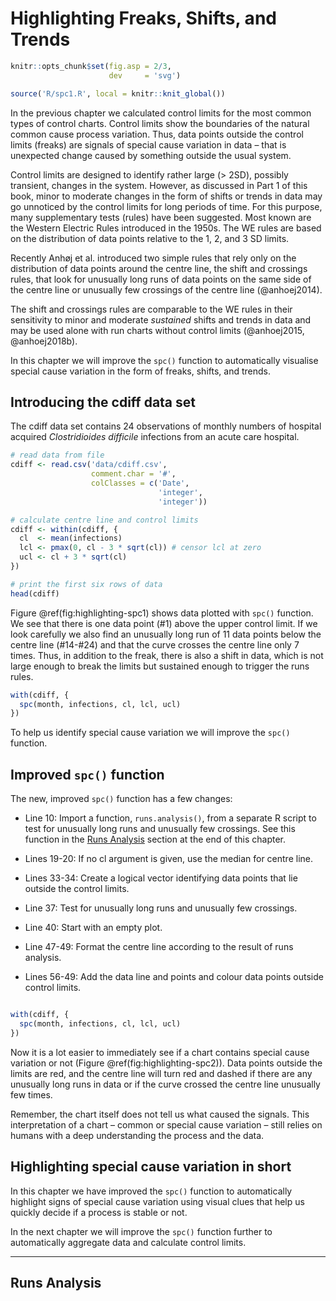 # Highlighting Freaks, Shifts, and Trends {#highlighting}

```r
knitr::opts_chunk$set(fig.asp = 2/3,
                      dev     = 'svg')

source('R/spc1.R', local = knitr::knit_global())
```

In the previous chapter we calculated control limits for the most common types of control charts. Control limits show the boundaries of the natural common cause process variation. Thus, data points outside the control limits (freaks) are signals of special cause variation in data -- that is unexpected change caused by something outside the usual system.

Control limits are designed to identify rather large (> 2SD), possibly transient, changes in the system. However, as discussed in Part 1 of this book, minor to moderate changes in the form of shifts or trends in data may go unnoticed by the control limits for long periods of time. For this purpose, many supplementary tests (rules) have been suggested. Most known are the Western Electric Rules introduced in the 1950s. The WE rules are based on the distribution of data points relative to the 1, 2, and 3 SD limits.

Recently Anhøj et al. introduced two simple rules that rely only on the distribution of data points around the centre line, the shift and crossings rules, that look for unusually long runs of data points on the same side of the centre line or unusually few crossings of the centre line (@anhoej2014).

The shift and crossings rules are comparable to the WE rules in their sensitivity to minor and moderate *sustained* shifts and trends in data and may be used alone with run charts without control limits (@anhoej2015, @anhoej2018b).

In this chapter we will improve the `spc()` function to automatically visualise special cause variation in the form of freaks, shifts, and trends.

## Introducing the cdiff data set

The cdiff data set contains 24 observations of monthly numbers of hospital acquired *Clostridioides difficile* infections from an acute care hospital.

```r
# read data from file
cdiff <- read.csv('data/cdiff.csv',
                  comment.char = '#',
                  colClasses = c('Date',
                                 'integer',
                                 'integer'))

# calculate centre line and control limits
cdiff <- within(cdiff, {
  cl  <- mean(infections)
  lcl <- pmax(0, cl - 3 * sqrt(cl)) # censor lcl at zero
  ucl <- cl + 3 * sqrt(cl)
})

# print the first six rows of data
head(cdiff)
```

Figure \@ref(fig:highlighting-spc1) shows data plotted with `spc()` function. We see that there is one data point (#1) above the upper control limit. If we look carefully we also find an unusually long run of 11 data points below the centre line (#14-#24) and that the curve crosses the centre line only 7 times. Thus, in addition to the freak, there is also a shift in data, which is not large enough to break the limits but sustained enough to trigger the runs rules. 

```r
with(cdiff, {
  spc(month, infections, cl, lcl, ucl)
})
```

To help us identify special cause variation we will improve the `spc()` function.

## Improved `spc()` function

The new, improved `spc()` function has a few changes:

* Line 10: Import a function, `runs.analysis()`, from a separate R script to test for unusually long runs and unusually few crossings. See this function in the [Runs Analysis] section at the end of this chapter.

* Lines 19-20: If no cl argument is given, use the median for centre line.

* Lines 33-34: Create a logical vector identifying data points that lie outside the control limits.

* Line 37: Test for unusually long runs and unusually few crossings.

* Line 40: Start with an empty plot.

* Line 47-49: Format the centre line according to the result of runs analysis.

* Lines 56-49: Add the data line and points and colour data points outside control limits.

```r
```

```r
with(cdiff, {
  spc(month, infections, cl, lcl, ucl)
})
```

Now it is a lot easier to immediately see if a chart contains special cause variation or not (Figure \@ref(fig:highlighting-spc2)). Data points outside the limits are red, and the centre line will turn red and dashed if there are any unusually long runs in data or if the curve crossed the centre line unusually few times.

Remember, the chart itself does not tell us what caused the signals. This interpretation of a chart -- common or special cause variation -- still relies on humans with a deep understanding the process and the data.

## Highlighting special cause variation in short

In this chapter we have improved the `spc()` function to automatically highlight signs of special cause variation using visual clues that help us quickly decide if a process is stable or not.

In the next chapter we will improve the `spc()` function further to automatically aggregate data and calculate control limits.

----

## Runs Analysis {-}

```r

```

